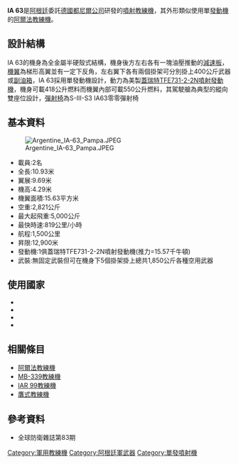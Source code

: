 {{refimprove|time=2013-04-09T06:40:11+00:00}}
{{infobox Aircraft 
  |name= IA 63教練機
  |type= 教練機/對地攻擊機
  |manufacturer= 都尼爾<br/>阿根廷航太
  |image=Image:Argentina Air Force FMA IA-63 Pampa Lofting-3.jpg|300px
  |caption=阿根廷空軍的IA 63教練機
  |first flight= 1984年10月6日
  |primary user= 阿根廷空軍
  |number built= 27架
}}

'''IA 63'''是[[阿根廷|阿根廷]]委託[[德國|德國]][[都尼爾公司|都尼爾公司]]研發的[[噴射教練機|噴射教練機]]，其外形類似使用單[[發動機|發動機]]的[[阿爾法教練機|阿爾法教練機]]。

==設計結構==
IA 63的機身為全金屬半硬殼式結構，機身後方左右各有一塊油壓推動的[[減速板|減速板]]，[[機翼|機翼]]為梯形高翼並有一定下反角，左右翼下各有兩個掛架可分別掛上400公斤武器或[[副油箱|副油箱]]，IA 63採用單發動機設計，動力為美製[[蓋瑞特TFE731-2-2N噴射發動機|蓋瑞特TFE731-2-2N噴射發動機]]，機身可載418公升燃料而機翼內部可載550公升燃料，其駕駛艙為典型的縱向雙座位設計，[[彈射椅|彈射椅]]為S-III-S3 IA63零零彈射椅

==基本資料==
[[File:Argentine_IA-63_Pampa.JPEG|thumb]]
*載員:2名
*全長:10.93米
*翼展:9.69米
*機高:4.29米
*機翼面積:15.63平方米
*空重:2,821公斤
*最大起飛重:5,000公斤
*最快時速:819公里/小時
*航程:1,500公里
*昇限:12,900米
*發動機:1俱蓋瑞特TFE731-2-2N噴射發動機(推力=15.57千牛頓)
*武裝:無固定武裝但可在機身下5個掛架掛上總共1,850公斤各種空用武器

==使用國家==
*{{Flag|Argentina}}
*{{Flag|Chile}}
*{{Flag|Uruguay}}
*{{Flag|Ecuador}}

==相關條目==
*[[阿爾法教練機|阿爾法教練機]]
*[[MB-339教練機|MB-339教練機]]
*[[IAR_99教練機|IAR 99教練機]]
*[[鷹式教練機|鷹式教練機]]

==參考資料==
*全球防衛雜誌第83期

[[Category:軍用教練機|Category:軍用教練機]]
[[Category:阿根廷軍武器|Category:阿根廷軍武器]]
[[Category:單發噴射機|Category:單發噴射機]]